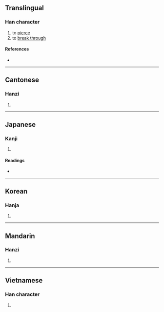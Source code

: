 {{character info/new}}
==Translingual==

===Han character===
{{Han char|rn=64|rad=手|as=13|sn=16|four=56027|canj=QWLI,XQWLI|ids=⿰扌蜀}}

# to [[pierce]]
# to [[break through]]

====References====
* {{Han ref|kx=0458.080|dkj=12799|dj=0806.240|hdz=31970.030|uh=64C9|ud=25801|bh=E9A8|bd=59816}}

----

==Cantonese==

===Hanzi===
{{yue-hanzi|jyut=[[cok3]]|y=chok3}}

# {{defn|lang=yue|sort=手13}}

----

==Japanese==

===Kanji===
{{ja-kanji|grade=|rs=手13}}

# {{defn|lang=ja|sort=手13}}

====Readings====
* {{ja-readings|on=[[さく]] (saku), [[たく]] (taku), [[しょく]] (shoku), [[ぞく]] (zoku)|kun=[[さす]] (sasu)}}

----

==Korean==

===Hanja===
{{ko-hanja|hangeul=착|eumhun=|rv=chak|mr=ch'ak|y=chak}}

# {{defn|lang=ko|sort=手13}}

----

==Mandarin==

===Hanzi===
{{cmn-hanzi|pin=[[chuò]] ([[chuo4]]), [[chuō]] ([[chuo1]])|wg=ch'o<sup>4</sup>, ch'o<sup>1</sup>}}

# {{defn|lang=cmn|sort=手13}}

----

==Vietnamese==

===Han character===
{{vi-readings|rs=手13|hanviet=thọc}}

# {{defn|lang=vi|sort=手13}}